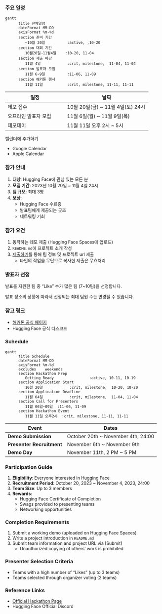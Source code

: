 ::: {.content-visible when-profile="korean"}
### 주요 일정

```mermaid
gantt
      title 전체일정
      dateFormat MM-DD
      axisFormat %m-%d
      section 준비 기간
         ~10월 20일          :active, ,10-20
      section 대회 기간
         10월20일~11월4일    :10-20, 11-04
      section 제출 마감
         11월 4일            :crit, milestone,  11-04, 11-04
      section 발표자 모집
         11월 6~9일          :11-06, 11-09
      section 해커톤 행사
         11월 11일           :crit, milestone, 11-11, 11-11
```

| 일정                         | 날짜                                     |
|-----------------------------|-----------------------------------------|
| 데모 접수                  | 10월 20일(금) ~ 11월 4일(토) 24시                  |
| 오프라인 발표자 모집            | 11월 6일(월) ~ 11월 9일(목) |
| 데모데이                    | 11월 11일 오후 2시 ~ 5시           |

캘린더에 추가하기

- Google Calendar
- Apple Calendar

### 참가 안내

1. **대상**: Hugging Face에 관심 있는 모든 분
2. **모집 기간**: 2023년 10월 20일 ~ 11월 4일 24시
3. **팀 규모**: 최대 3명
4. **보상**:
   - Hugging Face 수료증
   - 발표팀에게 제공되는 굿즈
   - 네트워킹 기회

### 참가 요건

1. 동작하는 데모 제출 (Hugging Face Spaces에 업로드)
2. `README.md`에 프로젝트 소개 작성
3. [제출하기](../submit.qmd)를 통해 팀 정보 및 프로젝트 url 제출
   - 타인의 작업을 무단으로 복사한 제출은 무효처리

### 발표자 선정

발표를 지원한 팀 중 "Like" 수가 많은 팀 (7~10팀)을 선정합니다.

::: {.callout-note appearance="simple"}
발표 장소의 상황에 따라서 선정되는 최대 팀원 수는 변경될 수 있습니다.
:::




### 참고 링크

- [해커톤 공식 페이지](http://huggingface.co/huggingface-hackathon-korea)
- Hugging Face 공식 디스코드

:::


::: {.content-visible when-profile="english"}
### Schedule
```mermaid
gantt
      title Schedule
      dateFormat MM-DD
      axisFormat %m-%d
      excludes    weekends
      section Hackathon Prep
         Getting Ready                :active, 10-11, 10-19
      section Application Start
         10월 20일            :crit, milestone,  10-20, 10-20
      section Application Deadline
         11월 04일            :crit, milestone,  11-04, 11-04
      section Call for Presenters
         11월 06일~09일  :11-06, 11-09
      section Hackathon Event
         11월 11일 오후2시  :crit, milestone, 11-11, 11-11
```

| Event | Dates |
| --- | --- |
| **Demo Submission** | October 20th ~ November 4th, 24:00 |
| **Presenter Recruitment** | November 6th ~ November 9th |
| **Demo Day** | November 11th, 2 PM ~ 5 PM |

### Participation Guide

1. **Eligibility**: Everyone interested in Hugging Face
2. **Recruitment Period**: October 20, 2023 ~ November 4, 2023, 24:00
3. **Team Size**: Up to 3 members
4. **Rewards**:
   - Hugging Face Certificate of Completion
   - Swags provided to presenting teams
   - Networking opportunities

### Completion Requirements

1. Submit a working demo (uploaded on Hugging Face Spaces)
2. Write a project introduction in `README.md`
3. Submit team information and project URL via [Submit]
   - Unauthorized copying of others' work is prohibited

### Presenter Selection Criteria

- Teams with a high number of "Likes" (up to 3 teams)
- Teams selected through organizer voting (2 teams)

### Reference Links

- [Official Hackathon Page](http://huggingface.co/huggingface-hackathon-korea)
- Hugging Face Official Discord

:::
